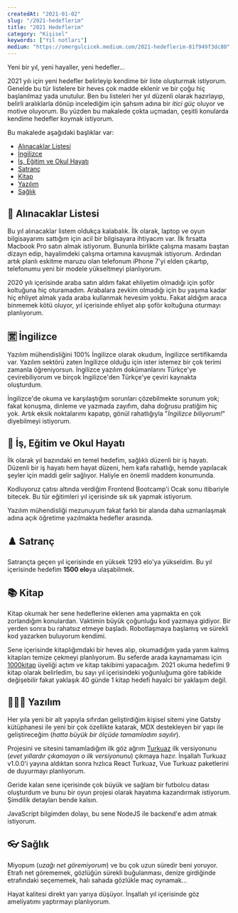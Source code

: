 ```yaml
---
createdAt: "2021-01-02"
slug: "/2021-hedeflerim"
title: "2021 Hedeflerim"
category: "Kişisel"
keywords: ["Yıl notları"]
medium: "https://omergulcicek.medium.com/2021-hedeflerim-81f949f3dc80"
---
```


Yeni bir yıl, yeni hayaller, yeni hedefler...

2021 yılı için yeni hedefler belirleyip kendime bir liste oluşturmak istiyorum. Genelde bu tür listelere bir heves çok madde eklenir ve bir çoğu hiç başlanılmaz yada unutulur. Ben bu listeleri her yıl düzenli olarak hazırlayıp, belirli aralıklarla dönüp incelediğim için şahsım adına bir _itici güç_ oluyor ve motive oluyorum. Bu yüzden bu makalede çokta uçmadan, çeşitli konularda kendime hedefler koymak istiyorum.

Bu makalede aşağıdaki başlıklar var:

- <a href="#alinacaklar-listesi">Alınacaklar Listesi</a>
- <a href="#ingilizce">İngilizce</a>
- <a href="#is-egitim-ve-okul-hayati">İş, Eğitim ve Okul Hayatı</a>
- <a href="#satranc">Satranç</a>
- <a href="#kitap">Kitap</a>
- <a href="#yazilim">Yazılım</a>
- <a href="#saglik">Sağlık</a>

## 🛒 Alınacaklar Listesi

Bu yıl alınacaklar listem oldukça kalabalık. İlk olarak, laptop ve oyun bilgisayarımı sattığım için acil bir bilgisayara ihtiyacım var. İlk fırsatta Macbook Pro satın almak istiyorum. Bununla birlikte çalışma masamı baştan dizayn edip, hayalimdeki çalışma ortamına kavuşmak istiyorum. Ardından artık planlı eskitme maruzu olan telefonum iPhone 7'yi elden çıkartıp, telefonumu yeni bir modele yükseltmeyi planlıyorum.

2020 yılı içerisinde araba satın aldım fakat ehliyetim olmadığı için şoför koltuğuna hiç oturamadım. Arabalara zevkim olmadığı için bu yaşıma kadar hiç ehliyet almak yada araba kullanmak hevesim yoktu. Fakat aldığım araca binmemek kötü oluyor, yıl içerisinde ehliyet alıp şoför koltuğuna oturmayı planlıyorum.

## 🈺 İngilizce

Yazılım mühendisliğini 100% İngilizce olarak okudum, İngilizce sertifikamda var. Yazılım sektörü zaten İngilizce olduğu için ister istemez bir çok terimi zamanla öğreniyorsun. İngilizce yazılım dokümanlarını Türkçe'ye çevirebiliyorum ve birçok İngilizce'den Türkçe'ye çeviri kaynakta oluşturdum.

İngilizce'de okuma ve karşılaştığım sorunları çözebilmekte sorunum yok; fakat konuşma, dinleme ve yazmada zayıfım, daha doğrusu pratiğim hiç yok. Artık eksik noktalarımı kapatıp, gönül rahatlığıyla "_İngilizce biliyorum!_" diyebilmeyi istiyorum.

## 🏢 İş, Eğitim ve Okul Hayatı

İlk olarak yıl bazındaki en temel hedefim, sağlıklı düzenli bir iş hayatı. Düzenli bir iş hayatı hem hayat düzeni, hem kafa rahatlığı, hemde yapılacak şeyler için maddi gelir sağlıyor. Haliyle en önemli maddem konumunda.

Kodluyoruz çatısı altında verdiğim Frontend Bootcamp'i Ocak sonu itibariyle bitecek. Bu tür eğitimleri yıl içerisinde sık sık yapmak istiyorum.

Yazılım mühendisliği mezunuyum fakat farklı bir alanda daha uzmanlaşmak adına açık öğretime yazılmakta hedefler arasında.

## ♟️ Satranç

Satrançta geçen yıl içerisinde en yüksek 1293 elo'ya yükseldim. Bu yıl içerisinde hedefim **1500 elo**ya ulaşabilmek.

## 📚 Kitap

Kitap okumak her sene hedeflerine eklenen ama yapmakta en çok zorlandığım konulardan. Vaktimin büyük çoğunluğu kod yazmaya gidiyor. Bir yerden sonra bu rahatsız etmeye başladı. Robotlaşmaya başlamış ve sürekli kod yazarken buluyorum kendimi.

Sene içerisinde kitaplığımdaki bir heves alıp, okumadığım yada yarım kalmış kitapları temize çekmeyi planlıyorum. Bu seferde arada kaynamaması için <a href="https://1000kitap.com/omergulcicek" target="_blank" rel="noopener noreferrer">1000kitap</a> üyeliği açtım ve kitap takibimi yapacağım. 2021 okuma hedefimi 9 kitap olarak belirledim, bu sayı yıl içerisindeki yoğunluğuma göre tabikide değişebilir fakat yaklaşık 40 günde 1 kitap hedefi hayalci bir yaklaşım değil.

## 👨🏻‍💻 Yazılım

Her yıla yeni bir alt yapıyla sıfırdan geliştirdiğim kişisel sitemi yine Gatsby kütüphanesi ile yeni bir çok özellikte katarak, MDX destekleyen bir yapı ile geliştireceğim (_hatta büyük bir ölçüde tamamladım sayılır_).

Projesini ve sitesini tamamladığım ilk göz ağrım <a href="https://turkuazcss.com" target="_blank" rel="noopener noreferrer" >Turkuaz</a> ilk versiyonunu (_evet yıllardır çıkamayan o ilk versiyonunu_) çıkmaya hazır. İnşallah Turkuaz v1.0.0'i yayına aldıktan sonra hızlıca React Turkuaz, Vue Turkuaz paketlerini de duyurmayı planlıyorum.

Geride kalan sene içerisinde çok büyük ve sağlam bir futbolcu datası oluşturdum ve bunu bir oyun projesi olarak hayatıma kazandırmak istiyorum. Şimdilik detayları bende kalsın.

JavaScript bilgimden dolayı, bu sene NodeJS ile backend'e adım atmak istiyorum.

## 👓 Sağlık

Miyopum (_uzağı net göremiyorum_) ve bu çok uzun süredir beni yoruyor. Etrafı net görememek, gözlüğün sürekli buğulanması, denize girdiğinde etrafındaki seçememek, halı sahada gözlükle maç oynamak...

Hayat kalitesi direkt yarı yarıya düşüyor. İnşallah yıl içerisinde göz ameliyatımı yaptırmayı planlıyorum.
